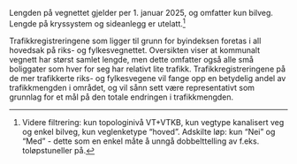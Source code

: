 Lengden på vegnettet gjelder per 1. januar 2025, og omfatter kun bilveg. Lengde på kryssystem og sideanlegg er utelatt.^[Videre filtrering: kun topologinivå VT+VTKB, kun vegtype kanalisert veg og enkel bilveg, kun veglenketype "hoved". Adskilte løp: kun "Nei" og "Med" - dette som en enkel måte å unngå dobbelttelling av f.eks. toløpstuneller på.]

Trafikkregistreringene som ligger til grunn for byindeksen foretas i all hovedsak på riks- og fylkesvegnettet. Oversikten viser at kommunalt vegnett har størst samlet lengde, men dette omfatter også alle små boliggater som hver for seg har relativt lite trafikk. Trafikkregistreringene på de mer trafikkerte riks- og fylkesvegene vil fange opp en betydelig andel av trafikkmengden i området, og vil sånn sett være representativt som grunnlag for et mål på den totale endringen i trafikkmengden.